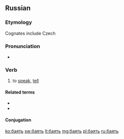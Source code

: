 ==Russian==

===Etymology===
Cognates include Czech {{term|bájit||to tell tales|lang=cs}}

===Pronunciation===
* {{IPA|/ˈba(j)ɪtʲ/|lang=ru}}

===Verb===
{{ru-verb|head=ба́ять|tr=bájatʹ|impf}}

#{{context|obsolete|lang=ru}} to [[speak]], [[tell]]

====Related terms====
* {{l|ru|ба́йка}}
* {{l|ru|Кот-Баю́н}}

====Conjugation====
{{ru-conj-6a|impf-intr|ба́}}


[[ko:баять]]
[[sw:баять]]
[[lt:баять]]
[[mg:баять]]
[[pl:баять]]
[[ru:баять]]